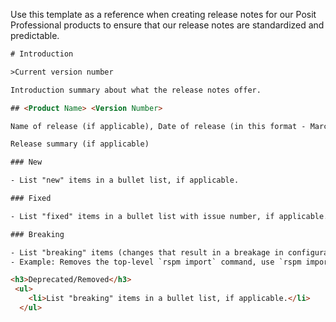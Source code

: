 Use this template as a reference when creating release notes for our Posit Professional products to ensure that our release notes are standardized and predictable.



```html

# Introduction

>Current version number

Introduction summary about what the release notes offer. 

## <Product Name> <Version Number>

Name of release (if applicable), Date of release (in this format - March 02, 2021)

Release summary (if applicable)

### New

- List "new" items in a bullet list, if applicable.

### Fixed

- List "fixed" items in a bullet list with issue number, if applicable.

### Breaking

- List "breaking" items (changes that result in a breakage in configuration with the new/suggested change listed) in a bullet list, if applicable.
- Example: Removes the top-level `rspm import` command, use `rspm import ssh-key` or `rspm import https-credential` instead. (#8399)

<h3>Deprecated/Removed</h3>
 <ul> 
    <li>List "breaking" items in a bullet list, if applicable.</li>
  </ul>
```